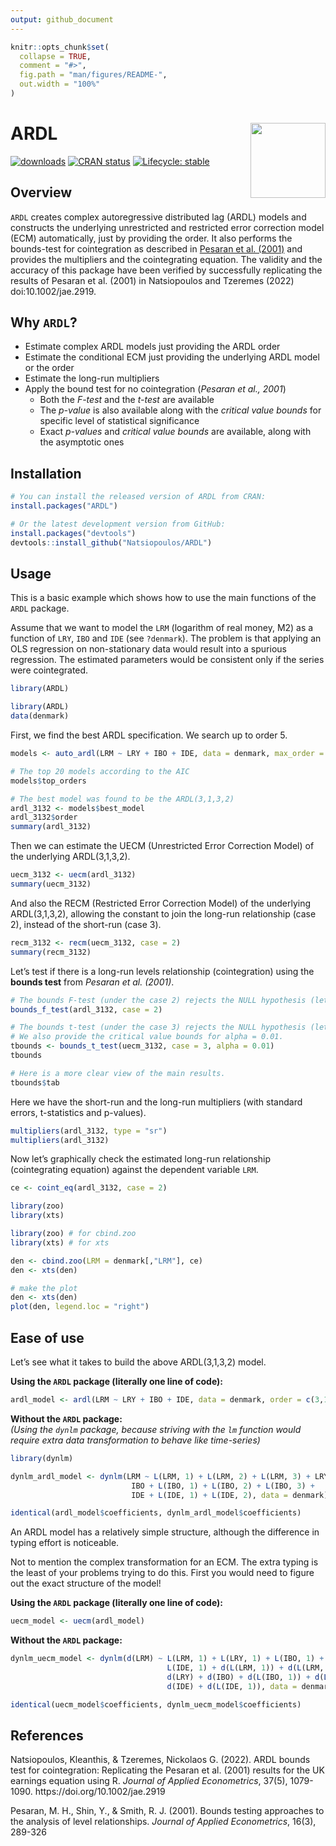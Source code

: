 ```yaml
---
output: github_document
---
```


<!-- README.md is generated from README.Rmd. Please edit that file -->

```r
knitr::opts_chunk$set(
  collapse = TRUE,
  comment = "#>",
  fig.path = "man/figures/README-",
  out.width = "100%"
)
```

# ARDL <img src="man/figures/logo.png" align="right" width="120" />

<!-- badges: start -->
[![downloads](https://cranlogs.r-pkg.org/badges/grand-total/ARDL)](https://CRAN.R-project.org/package=ARDL)
[![CRAN status](https://www.r-pkg.org/badges/version/ARDL)](https://CRAN.R-project.org/package=ARDL)
[![Lifecycle: stable](https://img.shields.io/badge/lifecycle-stable-brightgreen.svg)](https://lifecycle.r-lib.org/articles/stages.html#stable)
<!-- badges: end -->

## Overview

`ARDL` creates complex autoregressive distributed lag (ARDL) models and constructs the underlying unrestricted and restricted error correction model (ECM) automatically, just by providing the order. It also performs the bounds-test for cointegration as described in [Pesaran et al. (2001)](https://onlinelibrary.wiley.com/doi/abs/10.1002/jae.616) and provides the multipliers and the cointegrating equation. The validity and the accuracy of this package have been verified by successfully replicating the results of Pesaran et al. (2001) in Natsiopoulos and Tzeremes (2022) doi:10.1002/jae.2919.

## Why `ARDL`?

- Estimate complex ARDL models just providing the ARDL order
- Estimate the conditional ECM just providing the underlying ARDL model or the order
- Estimate the long-run multipliers
- Apply the bound test for no cointegration (*Pesaran et al., 2001*)
	- Both the *F-test* and the *t-test* are available
	- The *p-value* is also available along with the *critical value bounds* for specific level of statistical significance
	- Exact *p-values* and *critical value bounds* are available, along with the asymptotic ones

## Installation

```r
# You can install the released version of ARDL from CRAN:
install.packages("ARDL")

# Or the latest development version from GitHub:
install.packages("devtools")
devtools::install_github("Natsiopoulos/ARDL")
```

## Usage

This is a basic example which shows how to use the main functions of the `ARDL` package.

Assume that we want to model the `LRM` (logarithm of real money, M2) as a function of `LRY`, `IBO` and `IDE` (see `?denmark`). The problem is that applying an OLS regression on non-stationary data would result into a spurious regression. The estimated parameters would be consistent only if the series were cointegrated.

```r
library(ARDL)
```

```r
library(ARDL)
data(denmark)
```

First, we find the best ARDL specification. We search up to order 5.

```r
models <- auto_ardl(LRM ~ LRY + IBO + IDE, data = denmark, max_order = 5)

# The top 20 models according to the AIC
models$top_orders

# The best model was found to be the ARDL(3,1,3,2)
ardl_3132 <- models$best_model
ardl_3132$order
summary(ardl_3132)
```

Then we can estimate the UECM (Unrestricted Error Correction Model) of the underlying ARDL(3,1,3,2).

```r
uecm_3132 <- uecm(ardl_3132)
summary(uecm_3132)
```

And also the RECM (Restricted Error Correction Model) of the underlying ARDL(3,1,3,2), allowing the constant to join the long-run relationship (case 2), instead of the short-run (case 3).

```r
recm_3132 <- recm(uecm_3132, case = 2)
summary(recm_3132)
```

Let's test if there is a long-run levels relationship (cointegration) using the **bounds test** from *Pesaran et al. (2001)*.

```r
# The bounds F-test (under the case 2) rejects the NULL hypothesis (let's say, assuming alpha = 0.01) with p-value = 0.004418.
bounds_f_test(ardl_3132, case = 2)

# The bounds t-test (under the case 3) rejects the NULL hypothesis (let's say, assuming alpha = 0.01) with p-value = 0.005538.
# We also provide the critical value bounds for alpha = 0.01.
tbounds <- bounds_t_test(uecm_3132, case = 3, alpha = 0.01)
tbounds

# Here is a more clear view of the main results.
tbounds$tab
```

Here we have the short-run and the long-run multipliers (with standard errors, t-statistics and p-values).

```r
multipliers(ardl_3132, type = "sr")
multipliers(ardl_3132)
```

Now let's graphically check the estimated long-run relationship (cointegrating equation) against the dependent variable `LRM`.

```r
ce <- coint_eq(ardl_3132, case = 2)
```

```r
library(zoo)
library(xts)
```

```r
library(zoo) # for cbind.zoo
library(xts) # for xts

den <- cbind.zoo(LRM = denmark[,"LRM"], ce)
den <- xts(den)

# make the plot
den <- xts(den)
plot(den, legend.loc = "right")
```

## Ease of use

Let's see what it takes to build the above ARDL(3,1,3,2) model.

**Using the `ARDL` package (literally one line of code):**

```r
ardl_model <- ardl(LRM ~ LRY + IBO + IDE, data = denmark, order = c(3,1,3,2))
```

**Without the `ARDL` package:**</br>
*(Using the `dynlm` package, because striving with the `lm` function would require extra data transformation to behave like time-series)*

```r
library(dynlm)

dynlm_ardl_model <- dynlm(LRM ~ L(LRM, 1) + L(LRM, 2) + L(LRM, 3) + LRY + L(LRY, 1) +
					 	   IBO + L(IBO, 1) + L(IBO, 2) + L(IBO, 3) +
					 	   IDE + L(IDE, 1) + L(IDE, 2), data = denmark)
```

```r
identical(ardl_model$coefficients, dynlm_ardl_model$coefficients)
```

An ARDL model has a relatively simple structure, although the difference in typing effort is noticeable.

Not to mention the complex transformation for an ECM. The extra typing is the least of your problems trying to do this. First you would need to figure out the exact structure of the model!

**Using the `ARDL` package (literally one line of code):**

```r
uecm_model <- uecm(ardl_model)
```

**Without the `ARDL` package:**

```r
dynlm_uecm_model <- dynlm(d(LRM) ~ L(LRM, 1) + L(LRY, 1) + L(IBO, 1) +
								   L(IDE, 1) + d(L(LRM, 1)) + d(L(LRM, 2)) +
								   d(LRY) + d(IBO) + d(L(IBO, 1)) + d(L(IBO, 2)) +
								   d(IDE) + d(L(IDE, 1)), data = denmark)
```

```r
identical(uecm_model$coefficients, dynlm_uecm_model$coefficients)
```

## References

Natsiopoulos, Kleanthis, & Tzeremes, Nickolaos G. (2022). ARDL bounds test for cointegration: Replicating the Pesaran et al. (2001) results for the UK earnings equation using R. *Journal of Applied Econometrics*, 37(5), 1079-1090. https://doi.org/10.1002/jae.2919

Pesaran, M. H., Shin, Y., & Smith, R. J. (2001). Bounds testing approaches to the analysis of level relationships. *Journal of Applied Econometrics*, 16(3), 289-326
